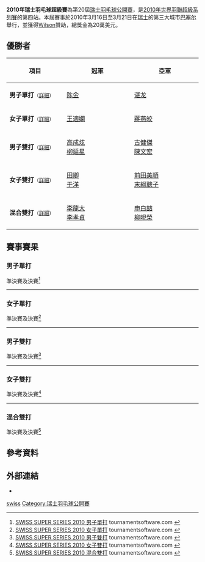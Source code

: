{{noteTA|G1=Badminton}}
{{infobox badminton event
|name           = 2010年瑞士羽毛球超級賽
|image          = 
|size           = 
|caption        =
|dates          = 2010年3月16日－3月21日
|number_edition = 第20屆
|level          = 2B
|prize_money    = 20萬美元
|location       = {{SUI}}[[巴塞尔|巴塞尔]]
|venue          = [[St._Jakobshalle|St. Jakobshalle]]
|previous       = 2009年瑞士羽毛球超級賽
|next           = 2011年瑞士羽毛球黃金大獎賽
}}
'''2010年瑞士羽毛球超級賽'''為第20屆[[瑞士羽毛球公開賽|瑞士羽毛球公開賽]]，是[[2010年世界羽聯超級系列賽|2010年世界羽聯超級系列賽]]的第四站。本屆賽事於2010年3月16日至3月21日在[[瑞士|瑞士]]的第三大城市[[巴塞尔|巴塞尔]]舉行，並獲得[[Wilson|Wilson]]贊助，總獎金為20萬美元。

== 優勝者 ==
{| class=wikitable style="font-size:small"
!width="200"|項目
!width="250"|冠軍
!width="250"|亞軍
|-
|'''男子單打'''<small>（[[#男子單打|詳細]]）</small>
|{{flagicon|CHN}} [[陈金|陈金]]
|{{flagicon|CHN}} [[谌龙|谌龙]]
|-
|'''女子單打'''<small>（[[#女子單打|詳細]]）</small>
|{{flagicon|CHN}} [[王適嫻|王適嫻]]
|{{flagicon|CHN}} [[蔣燕皎|蔣燕皎]]
|-
|'''男子雙打'''<small>（[[#男子雙打|詳細]]）</small>
|{{flagicon|KOR}} [[高成炫|高成炫]]<br/>{{flagicon|KOR}} [[柳延星|柳延星]]
|{{flagicon|MAS}} [[古健傑|古健傑]]<br/>{{flagicon|MAS}} [[陳文宏_(羽毛球運動員)|陳文宏]]
|-
|'''女子雙打'''<small>（[[#女子雙打|詳細]]）</small>
|{{flagicon|CHN}} [[田卿|田卿]]<br/>{{flagicon|CHN}} [[于洋_(羽毛球运动员)|于洋]]
|{{flagicon|JPN}} [[前田美順|前田美順]]<br/>{{flagicon|JPN}} [[末綱聰子|末綱聰子]]
|-
|'''混合雙打'''<small>（[[#混合雙打|詳細]]）</small>
|{{flagicon|KOR}} [[李龍大|李龍大]]<br/>{{flagicon|KOR}} [[李孝貞_(羽毛球運動員)|李孝貞]]
|{{flagicon|KOR}} [[申白喆|申白喆]]<br/>{{flagicon|KOR}} [[柳晛榮|柳晛榮]]
|}

== 賽事賽果 ==
=== 男子單打 ===
;準決賽及決賽<ref name="MS">[http://tournamentsoftware.com/sport/draw.aspx?id=2E568925-AFC2-48D0-872F-344AA84F6220&draw=1 SWISS SUPER SERIES 2010 男子單打] {{Wayback|url=http://tournamentsoftware.com/sport/draw.aspx?id=2E568925-AFC2-48D0-872F-344AA84F6220&draw=1 |date=20170830131204 }} tournamentsoftware.com {{en}}</ref>
{{4TeamBracket-Tennis3-v2
| team-width=200
| RD1-seed1=
| RD1-team1={{flagicon|CHN}} [[杜鹏宇|杜鹏宇]]
| RD1-score1-1=15
| RD1-score1-2=6
| RD1-score1-3=
| RD1-seed2=3
| RD1-team2='''{{flagicon|CHN}} [[陈金|陈金]]
| RD1-score2-1='''21
| RD1-score2-2='''21
| RD1-score2-3=

| RD1-seed3=8
| RD1-team3='''{{flagicon|CHN}} [[谌龙|谌龙]]
| RD1-score3-1='''22
| RD1-score3-2='''21
| RD1-score3-3=
| RD1-seed4=5
| RD1-team4={{flagicon|DEN}} [[彼得·盖德|彼得·盖德]]
| RD1-score4-1=20
| RD1-score4-2=17
| RD1-score4-3=

| RD2-seed1=3
| RD2-team1='''{{flagicon|CHN}} [[陈金|陈金]]
| RD2-score1-1=12
| RD2-score1-2='''21
| RD2-score1-3='''21
| RD2-seed2=8
| RD2-team2={{flagicon|CHN}} [[谌龙|谌龙]]
| RD2-score2-1='''21
| RD2-score2-2=15
| RD2-score2-3=17
}}
----
=== 女子單打 ===
;準決賽及決賽<ref name="WS">[http://tournamentsoftware.com/sport/draw.aspx?id=2E568925-AFC2-48D0-872F-344AA84F6220&draw=3 SWISS SUPER SERIES 2010 女子單打] {{Wayback|url=http://tournamentsoftware.com/sport/draw.aspx?id=2E568925-AFC2-48D0-872F-344AA84F6220&draw=3 |date=20170927000736 }} tournamentsoftware.com {{en}}</ref>
{{4TeamBracket-Tennis3-v2
| team-width=200
| RD1-seed1=6
| RD1-team1='''{{flagicon|CHN}} [[王適嫻|王適嫻]]
| RD1-score1-1='''21
| RD1-score1-2='''21
| RD1-score1-3=
| RD1-seed2=
| RD1-team2={{flagicon|RUS}} [[艾拉·迪尔|艾拉·迪尔]]
| RD1-score2-1=13
| RD1-score2-2=10
| RD1-score2-3=

| RD1-seed3=
| RD1-team3={{flagicon|KOR}} [[裴延姝|裴延姝]]
| RD1-score3-1=9
| RD1-score3-2=8
| RD1-score3-3=
| RD1-seed4=2
| RD1-team4='''{{flagicon|CHN}} [[蔣燕皎|蔣燕皎]]
| RD1-score4-1='''21
| RD1-score4-2='''21
| RD1-score4-3=

| RD2-seed1=6
| RD2-team1='''{{flagicon|CHN}} [[王適嫻|王適嫻]]
| RD2-score1-1='''21
| RD2-score1-2='''21
| RD2-score1-3=
| RD2-seed2=2
| RD2-team2={{flagicon|CHN}} [[蔣燕皎|蔣燕皎]]
| RD2-score2-1=15
| RD2-score2-2=19
| RD2-score2-3=
}}
----
=== 男子雙打 ===
;準決賽及決賽<ref name="MD">[http://tournamentsoftware.com/sport/draw.aspx?id=2E568925-AFC2-48D0-872F-344AA84F6220&draw=5 SWISS SUPER SERIES 2010 男子雙打] tournamentsoftware.com {{en}}</ref>
{{4TeamBracket-Tennis3-v2
| team-width=200
| RD1-seed1=1
| RD1-team1='''{{flagicon|MAS}} [[古健傑|古健傑]]<br/> {{flagicon|MAS}} [[陳文宏_(羽毛球運動員)|陳文宏]]
| RD1-score1-1='''21
| RD1-score1-2='''28
| RD1-score1-3=
| RD1-seed2=4
| RD1-team2={{flagicon|DEN}} [[玛蒂亚斯·鲍伊|玛蒂亚斯·鲍伊]]<br/> {{flagicon|DEN}} [[卡斯腾·摩根森|卡斯腾·摩根森]]
| RD1-score2-1=13
| RD1-score2-2=26
| RD1-score2-3=

| RD1-seed3=
| RD1-team3={{flagicon|JPN}} [[橋本博且|橋本博且]]<br/> {{flagicon|JPN}} [[平田典靖|平田典靖]]
| RD1-score3-1=13
| RD1-score3-2=13
| RD1-score3-3=
| RD1-seed4=
| RD1-team4='''{{flagicon|KOR}} [[高成炫|高成炫]]<br/> {{flagicon|KOR}} [[柳延星|柳延星]]
| RD1-score4-1='''21
| RD1-score4-2='''21
| RD1-score4-3=

| RD2-seed1=1
| RD2-team1={{flagicon|MAS}} [[古健傑|古健傑]]<br/> {{flagicon|MAS}} [[陳文宏_(羽毛球運動員)|陳文宏]]
| RD2-score1-1=18
| RD2-score1-2=16
| RD2-score1-3=
| RD2-seed2=
| RD2-team2='''{{flagicon|KOR}} [[高成炫|高成炫]]<br/> {{flagicon|KOR}} [[柳延星|柳延星]]
| RD2-score2-1='''21
| RD2-score2-2='''21
| RD2-score2-3=
}}
----

=== 女子雙打 ===
;準決賽及決賽<ref name="WD">[http://tournamentsoftware.com/sport/draw.aspx?id=2E568925-AFC2-48D0-872F-344AA84F6220&draw=7 SWISS SUPER SERIES 2010 女子雙打] {{Webarchive|url=https://archive.is/20130630111357/http://tournamentsoftware.com/sport/draw.aspx?id=2E568925-AFC2-48D0-872F-344AA84F6220&draw=7 |date=2013-06-30 }} tournamentsoftware.com {{en}}</ref>
{{4TeamBracket-Tennis3-v2
| team-width=200
| RD1-seed1=5
| RD1-team1='''{{flagicon|JPN}} [[前田美順|前田美順]]<br/> {{flagicon|JPN}} [[末綱聰子|末綱聰子]]
| RD1-score1-1=13
| RD1-score1-2='''21
| RD1-score1-3='''22
| RD1-seed2=8
| RD1-team2={{flagicon|KOR}} [[河貞恩|河貞恩]]<br/> {{flagicon|KOR}} [[李敬元|李敬元]]
| RD1-score2-1='''21
| RD1-score2-2=19
| RD1-score2-3=20

| RD1-seed3=3
| RD1-team3={{flagicon|TPE}} [[程文欣|程文欣]]<br/> {{flagicon|TPE}} [[簡毓瑾|簡毓瑾]]
| RD1-score3-1=12
| RD1-score3-2=15
| RD1-score3-3=
| RD1-seed4=7
| RD1-team4='''{{flagicon|CHN}} [[田卿|田卿]]<br/> {{flagicon|CHN}} [[于洋_(羽毛球运动员)|于洋]]
| RD1-score4-1='''21
| RD1-score4-2='''21
| RD1-score4-3=

| RD2-seed1=5
| RD2-team1={{flagicon|JPN}} [[前田美順|前田美順]]<br/> {{flagicon|JPN}} [[末綱聰子|末綱聰子]]
| RD2-score1-1=16
| RD2-score1-2=13
| RD2-score1-3=
| RD2-seed2=7
| RD2-team2='''{{flagicon|CHN}} [[田卿|田卿]]<br/> {{flagicon|CHN}} [[于洋_(羽毛球运动员)|于洋]]
| RD2-score2-1='''21
| RD2-score2-2='''21
| RD2-score2-3=
}}
----
=== 混合雙打 ===
;準決賽及決賽<ref name="XD">[http://tournamentsoftware.com/sport/draw.aspx?id=2E568925-AFC2-48D0-872F-344AA84F6220&draw=9 SWISS SUPER SERIES 2010 混合雙打] tournamentsoftware.com {{en}}</ref>
{{4TeamBracket-Tennis3-v2
| team-width=200
| RD1-seed1=
| RD1-team1='''{{flagicon|KOR}} [[申白喆|申白喆]]<br/> {{flagicon|KOR}} [[柳晛榮|柳晛榮]]
| RD1-score1-1=12
| RD1-score1-2='''21
| RD1-score1-3='''24
| RD1-seed2=3
| RD1-team2={{flagicon|DEN}} [[托马斯·雷伯恩|托马斯·雷伯恩]]<br/> {{flagicon|DEN}} [[卡米拉·吕特·尤尔|卡米拉·吕特·尤尔]]
| RD1-score2-1='''21
| RD1-score2-2=15
| RD1-score2-3=22

| RD1-seed3=7
| RD1-team3={{nowrap|{{flagicon|POL}} [[罗伯特·马特斯亚克|罗伯特·马特斯亚克]] (棄權)<br/> {{flagicon|POL}} [[娜蒂斯达·科斯蒂乌塞克|娜蒂斯达·科斯蒂乌塞克]]}}
| RD1-score3-1=
| RD1-score3-2=
| RD1-score3-3=
| RD1-seed4=2
| RD1-team4='''{{flagicon|KOR}} [[李龍大|李龍大]]<br/> {{flagicon|KOR}} [[李孝貞_(羽毛球運動員)|李孝貞]]
| RD1-score4-1=
| RD1-score4-2=
| RD1-score4-3=

| RD2-seed1=
| RD2-team1={{flagicon|KOR}} [[申白喆|申白喆]]<br/> {{flagicon|KOR}} [[柳晛榮|柳晛榮]]
| RD2-score1-1=14
| RD2-score1-2=18
| RD2-score1-3=
| RD2-seed2=2
| RD2-team2='''{{flagicon|KOR}} [[李龍大|李龍大]]<br/> {{flagicon|KOR}} [[李孝貞_(羽毛球運動員)|李孝貞]]
| RD2-score2-1='''21
| RD2-score2-2='''21
| RD2-score2-3=
}}

== 參考資料 ==
{{Reflist}}

== 外部連結 ==
*{{official|http://www.swissopen.com}}

{{2010年世界羽聯超級系列賽}}

[[Category:2010年世界羽聯超級系列賽|swiss]]
[[Category:瑞士羽毛球公開賽|Category:瑞士羽毛球公開賽]]